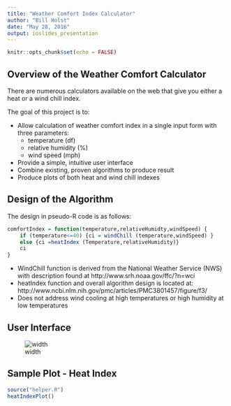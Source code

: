 ```yaml
---
title: "Weather Comfort Index Calculator"
author: "Bill Holst"
date: "May 28, 2016"
output: ioslides_presentation
---
```



<style>
.ninety {
   font-size: 90%;
}
.eighty {
   font-size: 80%;
}
</style>
```r
knitr::opts_chunk$set(echo = FALSE)
```

## Overview of the Weather Comfort Calculator

There are numerous calculators available on the web that give you either a heat or a wind chill index. 

The goal of this project is to:

 - Allow calculation of weather comfort index in a single input form with three parameters:
     - temperature (df)
     - relative humidity (%)
     - wind speed (mph)
 - Provide a simple, intuitive user interface
 - Combine existing, proven algorithms to produce result 
 - Produce plots of both heat and wind chill indexes


## Design of the Algorithm

The design in pseudo-R code is as follows:
```r
comfortIndex = function(temperature,relativeHumidty,windSpeed) {
    if (temperature<=40) {ci = windChill (temperature,windSpeed) }
    else {ci =heatIndex (Temperature,relativeHumidity)}
    ci
}    
```

- WindChill function is derived from the National Weather Service (NWS) with description found at http://www.srh.noaa.gov/ffc/?n=wci
- heatIndex function and overall algorithm design is located at: http://www.ncbi.nlm.nih.gov/pmc/articles/PMC3801457/figure/f3/
- Does not address wind cooling at high temperatures or high humidity at low temperatures

## User Interface
![width](uiScreenShot.png)


## Sample Plot - Heat Index

```r
source("helper.R")
heatIndexPlot()

```

